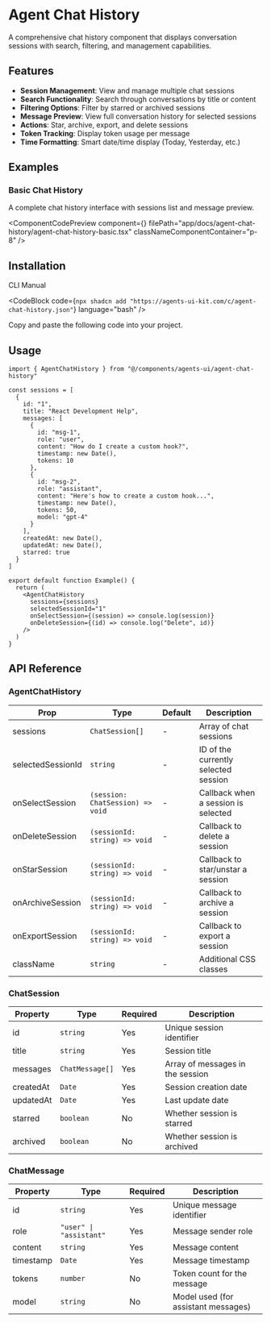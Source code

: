 
# Agent Chat History

A comprehensive chat history component that displays conversation sessions with search, filtering, and management capabilities.

## Features

- **Session Management**: View and manage multiple chat sessions
- **Search Functionality**: Search through conversations by title or content
- **Filtering Options**: Filter by starred or archived sessions
- **Message Preview**: View full conversation history for selected sessions
- **Actions**: Star, archive, export, and delete sessions
- **Token Tracking**: Display token usage per message
- **Time Formatting**: Smart date/time display (Today, Yesterday, etc.)

## Examples

### Basic Chat History

A complete chat history interface with sessions list and message preview.

<ComponentCodePreview 
  component={<AgentChatHistoryBasic />}
  filePath="app/docs/agent-chat-history/agent-chat-history-basic.tsx"
  classNameComponentContainer="p-8"
/>

## Installation

<Tabs defaultValue="cli">

<TabsList>
  <TabsTrigger value="cli">CLI</TabsTrigger>
  <TabsTrigger value="manual">Manual</TabsTrigger>
</TabsList>

<TabsContent value="cli">

<CodeBlock
  code={`npx shadcn add "https://agents-ui-kit.com/c/agent-chat-history.json"`}
  language="bash"
/>

</TabsContent>

<TabsContent value="manual">

Copy and paste the following code into your project.

</TabsContent>

</Tabs>

## Usage

```tsx
import { AgentChatHistory } from "@/components/agents-ui/agent-chat-history"

const sessions = [
  {
    id: "1",
    title: "React Development Help",
    messages: [
      {
        id: "msg-1",
        role: "user",
        content: "How do I create a custom hook?",
        timestamp: new Date(),
        tokens: 10
      },
      {
        id: "msg-2",
        role: "assistant",
        content: "Here's how to create a custom hook...",
        timestamp: new Date(),
        tokens: 50,
        model: "gpt-4"
      }
    ],
    createdAt: new Date(),
    updatedAt: new Date(),
    starred: true
  }
]

export default function Example() {
  return (
    <AgentChatHistory
      sessions={sessions}
      selectedSessionId="1"
      onSelectSession={(session) => console.log(session)}
      onDeleteSession={(id) => console.log("Delete", id)}
    />
  )
}
```

## API Reference

### AgentChatHistory

| Prop | Type | Default | Description |
|------|------|---------|-------------|
| sessions | `ChatSession[]` | - | Array of chat sessions |
| selectedSessionId | `string` | - | ID of the currently selected session |
| onSelectSession | `(session: ChatSession) => void` | - | Callback when a session is selected |
| onDeleteSession | `(sessionId: string) => void` | - | Callback to delete a session |
| onStarSession | `(sessionId: string) => void` | - | Callback to star/unstar a session |
| onArchiveSession | `(sessionId: string) => void` | - | Callback to archive a session |
| onExportSession | `(sessionId: string) => void` | - | Callback to export a session |
| className | `string` | - | Additional CSS classes |

### ChatSession

| Property | Type | Required | Description |
|----------|------|----------|-------------|
| id | `string` | Yes | Unique session identifier |
| title | `string` | Yes | Session title |
| messages | `ChatMessage[]` | Yes | Array of messages in the session |
| createdAt | `Date` | Yes | Session creation date |
| updatedAt | `Date` | Yes | Last update date |
| starred | `boolean` | No | Whether session is starred |
| archived | `boolean` | No | Whether session is archived |

### ChatMessage

| Property | Type | Required | Description |
|----------|------|----------|-------------|
| id | `string` | Yes | Unique message identifier |
| role | `"user" \| "assistant"` | Yes | Message sender role |
| content | `string` | Yes | Message content |
| timestamp | `Date` | Yes | Message timestamp |
| tokens | `number` | No | Token count for the message |
| model | `string` | No | Model used (for assistant messages) |
